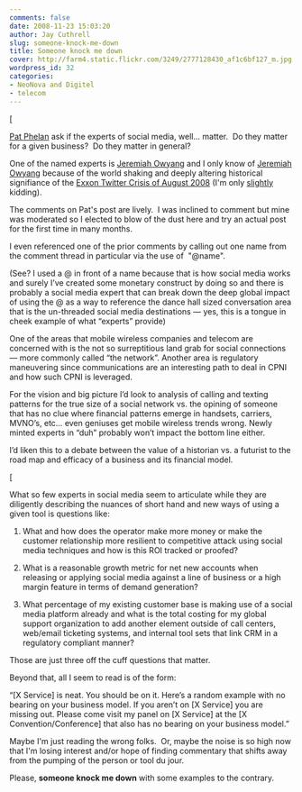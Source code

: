 ```yaml
---
comments: false
date: 2008-11-23 15:03:20
author: Jay Cuthrell
slug: someone-knock-me-down
title: Someone knock me down
cover: http://farm4.static.flickr.com/3249/2777128430_af1c6bf127_m.jpg
wordpress_id: 32
categories:
- NeoNova and Digitel
- telecom
---
```


[

[Pat Phelan](http://patphelan.net/are-social-media-experts-surplus-to-requirements-in-a-recession/) ask if the experts of social media, well... matter.  Do they matter for a given business?  Do they matter in general?

One of the named experts is [Jeremiah Owyang](http://web-strategist.com/blog/) and I only know of [Jeremiah Owyang](http://web-strategist.com/blog/) because of the world shaking and deeply altering historical signifiance of the [Exxon Twitter Crisis of August 2008](http://tinyurl.com/5734bt) (I'm only [slightly](http://www.thestandard.com/news/2008/08/04/exxon-mobils-brand-hijacked-impersonator-twitter) kidding).

The comments on Pat's post are lively.  I was inclined to comment but mine was moderated so I elected to blow of the dust here and try an actual post for the first time in many months.

I even referenced one of the prior comments by calling out one name from the comment thread in particular via the use of  "@name".

(See? I used a @ in front of a name because that is how social media works and surely I’ve created some monetary construct by doing so and there is probably a social media expert that can break down the deep global impact of using the @ as a way to reference the dance hall sized conversation area that is the un-threaded social media destinations — yes, this is a tongue in cheek example of what “experts” provide)

One of the areas that mobile wireless companies and telecom are concerned with is the not so surreptitious land grab for social connections — more commonly called “the network”. Another area is regulatory maneuvering since communications are an interesting path to deal in CPNI and how such CPNI is leveraged.

For the vision and big picture I’d look to analysis of calling and texting patterns for the true size of a social network vs. the opining of someone that has no clue where financial patterns emerge in handsets, carriers, MVNO’s, etc… even geniuses get mobile wireless trends wrong. Newly minted experts in “duh” probably won’t impact the bottom line either.

I’d liken this to a debate between the value of a historian vs. a futurist to the road map and efficacy of a business and its financial model.

[

What so few experts in social media seem to articulate while they are diligently describing the nuances of short hand and new ways of using a given tool is questions like:

1) What and how does the operator make more money or make the customer relationship more resilient to competitive attack using social media techniques and how is this ROI tracked or proofed?

2) What is a reasonable growth metric for net new accounts when releasing or applying social media against a line of business or a high margin feature in terms of demand generation?

3) What percentage of my existing customer base is making use of a social media platform already and what is the total costing for my global support organization to add another element outside of call centers, web/email ticketing systems, and internal tool sets that link CRM in a regulatory compliant manner?

Those are just three off the cuff questions that matter.

Beyond that, all I seem to read is of the form:

“[X Service] is neat. You should be on it. Here’s a random example with no bearing on your business model. If you aren’t on [X Service] you are missing out. Please come visit my panel on [X Service] at the [X Convention/Conference] that also has no bearing on your business model.”

Maybe I'm just reading the wrong folks.  Or, maybe the noise is so high now that I'm losing interest and/or hope of finding commentary that shifts away from the pumping of the person or tool du jour.

Please, **someone knock me down** with some examples to the contrary.
